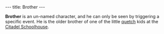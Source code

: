 ---
title: Brother
---

{{Infobox Character
 |image=Brother.png
 |race=quetch
 |gender=male
 |size=average
 |age=young
 |magical=no
 |lba1=
 |lba2=yes
 |alignment=neutral
 |occupation=
 |requires=
 |amount=
 |fam1=
 |fam2=
 |planet=
 |island=
 |building=
}}

'''Brother''' is an un-named character, and he can only be seen by triggering a specific event. He is the older brother of one of the little [[quetch]] kids at the [[Citadel Schoolhouse]].
{{stub}}

{{spoiler
 |While on [[Citadel Island]], during the rains, if [[Twinsen]] enters the schoolhouse and beats up the children, then leaves, the children's older brothers will be outside waiting and will each take their turn beating Twinsen as punishment.
}}